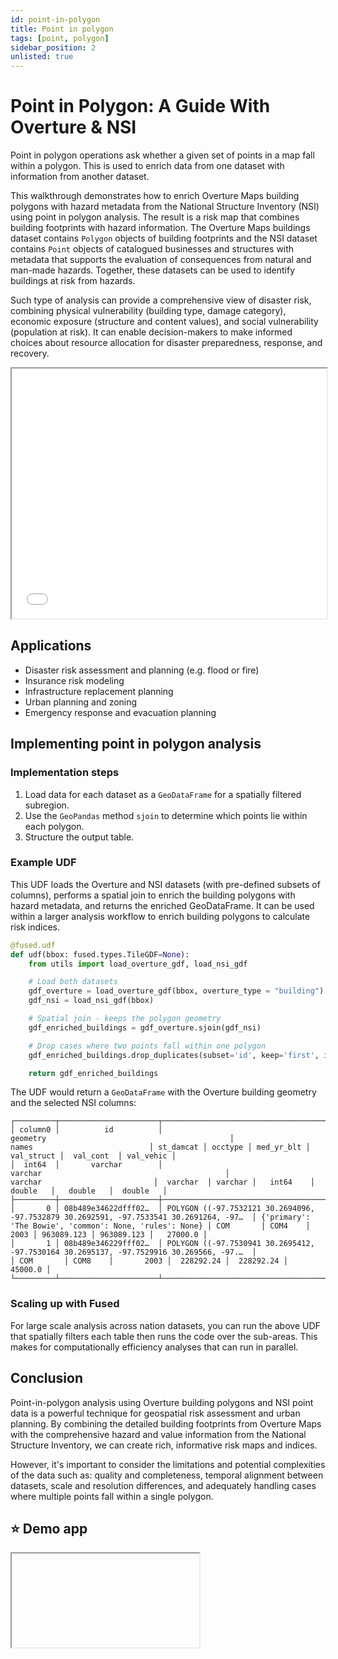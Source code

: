 ```yaml
---
id: point-in-polygon
title: Point in polygon
tags: [point, polygon]
sidebar_position: 2
unlisted: true
---
```


# Point in Polygon: A Guide With Overture & NSI

Point in polygon operations ask whether a given set of points in a map fall within a polygon. This is used to enrich data from one dataset with information from another dataset.

This walkthrough demonstrates how to enrich Overture Maps building polygons with hazard metadata from the National Structure Inventory (NSI) using point in polygon analysis. The result is a risk map that combines building footprints with hazard information. The Overture Maps buildings dataset contains `Polygon` objects of building footprints and the NSI dataset contains `Point` objects of catalogued businesses and structures with metadata that supports the evaluation of consequences from natural and man-made hazards. Together, these datasets can be used to identify buildings at risk from hazards.

Such type of analysis can provide a comprehensive view of disaster risk, combining physical vulnerability (building type, damage category), economic exposure (structure and content values), and social vulnerability (population at risk). It can enable decision-makers to make informed choices about resource allocation for disaster preparedness, response, and recovery. 

<iframe src="/img/deckgl_vector_zstats_v2.html"  height="400px" width="100%" scrolling="no"></iframe>

## Applications

- Disaster risk assessment and planning (e.g. flood or fire)
- Insurance risk modeling 
- Infrastructure replacement planning 
- Urban planning and zoning
- Emergency response and evacuation planning

## Implementing point in polygon analysis

### Implementation steps

1. Load data for each dataset as a `GeoDataFrame` for a spatially filtered subregion. 
2. Use the `GeoPandas` method `sjoin` to determine which points lie within each polygon.
3. Structure the output table.


### Example UDF


This UDF loads the Overture and NSI datasets (with pre-defined subsets of columns), performs a spatial join to enrich the building polygons with hazard metadata, and returns the enriched GeoDataFrame. It can be used within a larger analysis workflow to enrich building polygons to calculate risk indices. 

```python
@fused.udf
def udf(bbox: fused.types.TileGDF=None):
    from utils import load_overture_gdf, load_nsi_gdf

    # Load both datasets
    gdf_overture = load_overture_gdf(bbox, overture_type = "building")
    gdf_nsi = load_nsi_gdf(bbox)

    # Spatial join - keeps the polygon geometry
    gdf_enriched_buildings = gdf_overture.sjoin(gdf_nsi)

    # Drop cases where two points fall within one polygon
    gdf_enriched_buildings.drop_duplicates(subset='id', keep='first', inplace=True, ignore_index=True)

    return gdf_enriched_buildings
```

The UDF would return a `GeoDataFrame` with the Overture building geometry and the selected NSI columns:

```text
┌─────────┬──────────────────────┬─────────────────────────────────────────────────────────────────────────────────────────┬─────────────────────────────────────────────────────────┬───────────┬─────────┬────────────┬────────────┬────────────┬───────────┐
│ column0 │          id          │                                        geometry                                         │                          names                          │ st_damcat │ occtype │ med_yr_blt │ val_struct │  val_cont  │ val_vehic │
│  int64  │       varchar        │                                         varchar                                         │                         varchar                         │  varchar  │ varchar │   int64    │   double   │   double   │  double   │
├─────────┼──────────────────────┼─────────────────────────────────────────────────────────────────────────────────────────┼─────────────────────────────────────────────────────────┼───────────┼─────────┼────────────┼────────────┼────────────┼───────────┤
│       0 │ 08b489e34622dfff02…  │ POLYGON ((-97.7532121 30.2694096, -97.7532879 30.2692591, -97.7533541 30.2691264, -97…  │ {'primary': 'The Bowie', 'common': None, 'rules': None} │ COM       │ COM4    │       2003 │ 963089.123 │ 963089.123 │   27000.0 │
│       1 │ 08b489e346229fff02…  │ POLYGON ((-97.7530941 30.2695412, -97.7530164 30.2695137, -97.7529916 30.269566, -97.…  │                                                         │ COM       │ COM8    │       2003 │  228292.24 │  228292.24 │   45000.0 │
└─────────┴──────────────────────┴─────────────────────────────────────────────────────────────────────────────────────────┴─────────────────────────────────────────────────────────┴───────────┴─────────┴────────────┴────────────┴────────────┴───────────┘

```


### Scaling up with Fused 

For large scale analysis across nation datasets, you can run the above UDF that spatially filters each table then runs the code over the sub-areas. This makes for computationally efficiency analyses that can run in parallel.


## Conclusion

Point-in-polygon analysis using Overture building polygons and NSI point data is a powerful technique for geospatial risk assessment and urban planning. By combining the detailed building footprints from Overture Maps with the comprehensive hazard and value information from the National Structure Inventory, we can create rich, informative risk maps and indices.

However, it's important to consider the limitations and potential complexities of the data such as: quality and completeness, temporal alignment between datasets, scale and resolution differences, and adequately handling cases where multiple points fall within a single polygon.

## ⭐ Demo app


<Iframe code={POINT_IN_POLYGON_CODE} />
